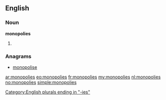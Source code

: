 ==English==

===Noun===
'''monopolies'''

# {{plural of|monopoly}}

===Anagrams===
* [[monopolise#English|monopolise]]

[[Category:English plurals ending in "-ies"]]

[[ar:monopolies]]
[[eo:monopolies]]
[[fr:monopolies]]
[[my:monopolies]]
[[nl:monopolies]]
[[no:monopolies]]
[[simple:monopolies]]